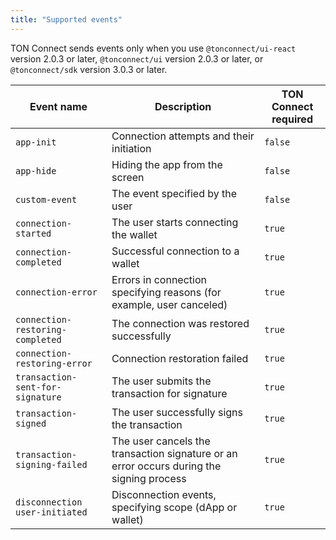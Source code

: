 ```yaml
---
title: "Supported events"
---
```


TON Connect sends events only when you use `@tonconnect/ui-react` version 2.0.3 or later, `@tonconnect/ui` version 2.0.3 or later, or `@tonconnect/sdk` version 3.0.3 or later.

| Event name                       | Description                                                                              | TON Connect required |
| -------------------------------- | ---------------------------------------------------------------------------------------- | -------------------- |
| `app-init`                       | Connection attempts and their initiation                                                 | `false`              |
| `app-hide`                       | Hiding the app from the screen                                                           | `false`              |
| `custom-event`                   | The event specified by the user                                                          | `false`              |
| `connection-started`             | The user starts connecting the wallet                                                    | `true`               |
| `connection-completed`           | Successful connection to a wallet                                                        | `true`               |
| `connection-error`               | Errors in connection specifying reasons (for example, user canceled)                     | `true`               |
| `connection-restoring-completed` | The connection was restored successfully                                                 | `true`               |
| `connection-restoring-error`     | Connection restoration failed                                                            | `true`               |
| `transaction-sent-for-signature` | The user submits the transaction for signature                                           | `true`               |
| `transaction-signed`             | The user successfully signs the transaction                                              | `true`               |
| `transaction-signing-failed`     | The user cancels the transaction signature or an error occurs during the signing process | `true`               |
| `disconnection	user-initiated`   | Disconnection events, specifying scope (dApp or wallet)                                  | `true`               |
